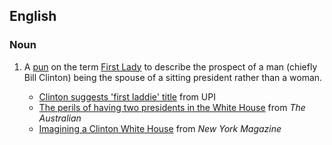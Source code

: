 ==English==

===Noun===
{{wikipedia|First Lady}}
{{en-noun|head=[[first|First]] [[laddie|Laddie]]|pl=First Laddies}}

# {{context|US|pejorative}} A [[pun]] on the term [[First Lady]] to describe the prospect of a man (chiefly Bill Clinton) being the spouse of a sitting president rather than a woman.
#* [http://www.upi.com/NewsTrack/Quirks/2007/09/06/clinton_suggests_first_laddie_title/4634/ Clinton suggests 'first laddie' title] from UPI
#* [http://www.theaustralian.news.com.au/story/0,25197,22909553-20261,00.html The perils of having two presidents in the White House] from ''The Australian''
#* [http://nymag.com/news/politics/38362/ Imagining a Clinton White House] from ''New York Magazine''